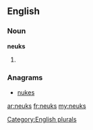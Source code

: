 ==English==

===Noun===
'''neuks'''

# {{plural of|[[neuk]]}}

===Anagrams===
* [[nukes#English|nukes]]

[[Category:English plurals]]

[[ar:neuks]]
[[fr:neuks]]
[[my:neuks]]